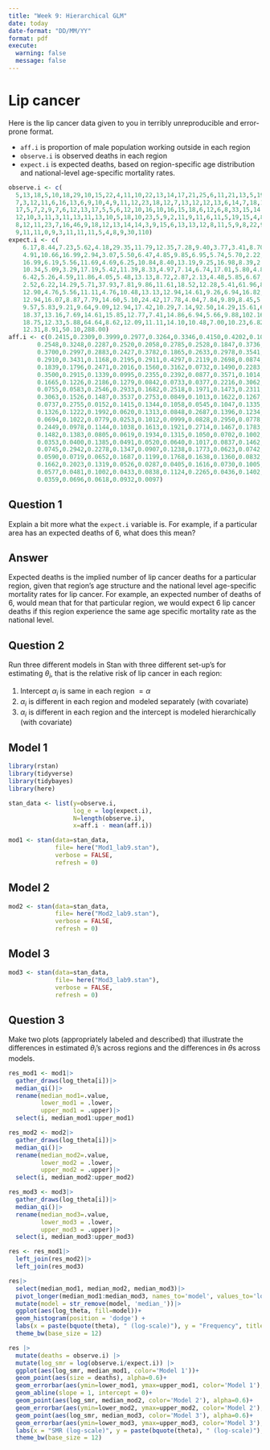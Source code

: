 ```yaml
---
title: "Week 9: Hierarchical GLM"
date: today
date-format: "DD/MM/YY"
format: pdf
execute: 
  warning: false
  message: false
---
```


# Lip cancer

Here is the lip cancer data given to you in terribly unreproducible and error-prone format. 

- `aff.i` is proportion of male population working outside in each region
- `observe.i` is observed deaths in each region
- `expect.i` is expected deaths, based on region-specific age distribution and national-level age-specific mortality rates. 

```r
observe.i <- c(
  5,13,18,5,10,18,29,10,15,22,4,11,10,22,13,14,17,21,25,6,11,21,13,5,19,18,14,17,3,10,
  7,3,12,11,6,16,13,6,9,10,4,9,11,12,23,18,12,7,13,12,12,13,6,14,7,18,13,9,6,8,7,6,16,4,6,12,5,5,
  17,5,7,2,9,7,6,12,13,17,5,5,6,12,10,16,10,16,15,18,6,12,6,8,33,15,14,18,25,14,2,73,13,14,6,20,8,
  12,10,3,11,3,11,13,11,13,10,5,18,10,23,5,9,2,11,9,11,6,11,5,19,15,4,8,9,6,4,4,2,12,12,11,9,7,7,
  8,12,11,23,7,16,46,9,18,12,13,14,14,3,9,15,6,13,13,12,8,11,5,9,8,22,9,2,10,6,10,12,9,11,32,5,11,
  9,11,11,0,9,3,11,11,11,5,4,8,9,30,110)
expect.i <- c(
    6.17,8.44,7.23,5.62,4.18,29.35,11.79,12.35,7.28,9.40,3.77,3.41,8.70,9.57,8.18,4.35,
    4.91,10.66,16.99,2.94,3.07,5.50,6.47,4.85,9.85,6.95,5.74,5.70,2.22,3.46,4.40,4.05,5.74,6.36,5.13,
    16.99,6.19,5.56,11.69,4.69,6.25,10.84,8.40,13.19,9.25,16.98,8.39,2.86,9.70,12.12,12.94,9.77,
    10.34,5.09,3.29,17.19,5.42,11.39,8.33,4.97,7.14,6.74,17.01,5.80,4.84,12.00,4.50,4.39,16.35,6.02,
    6.42,5.26,4.59,11.86,4.05,5.48,13.13,8.72,2.87,2.13,4.48,5.85,6.67,6.11,5.78,12.31,10.56,10.23,
    2.52,6.22,14.29,5.71,37.93,7.81,9.86,11.61,18.52,12.28,5.41,61.96,8.55,12.07,4.29,19.42,8.25,
    12.90,4.76,5.56,11.11,4.76,10.48,13.13,12.94,14.61,9.26,6.94,16.82,33.49,20.91,5.32,6.77,8.70,
    12.94,16.07,8.87,7.79,14.60,5.10,24.42,17.78,4.04,7.84,9.89,8.45,5.06,4.49,6.25,9.16,12.37,8.40,
    9.57,5.83,9.21,9.64,9.09,12.94,17.42,10.29,7.14,92.50,14.29,15.61,6.00,8.55,15.22,18.42,5.77,
    18.37,13.16,7.69,14.61,15.85,12.77,7.41,14.86,6.94,5.66,9.88,102.16,7.63,5.13,7.58,8.00,12.82,
    18.75,12.33,5.88,64.64,8.62,12.09,11.11,14.10,10.48,7.00,10.23,6.82,15.71,9.65,8.59,8.33,6.06,
    12.31,8.91,50.10,288.00)
aff.i <- c(0.2415,0.2309,0.3999,0.2977,0.3264,0.3346,0.4150,0.4202,0.1023,0.1752,
        0.2548,0.3248,0.2287,0.2520,0.2058,0.2785,0.2528,0.1847,0.3736,0.2411,
        0.3700,0.2997,0.2883,0.2427,0.3782,0.1865,0.2633,0.2978,0.3541,0.4176,
        0.2910,0.3431,0.1168,0.2195,0.2911,0.4297,0.2119,0.2698,0.0874,0.3204,
        0.1839,0.1796,0.2471,0.2016,0.1560,0.3162,0.0732,0.1490,0.2283,0.1187,
        0.3500,0.2915,0.1339,0.0995,0.2355,0.2392,0.0877,0.3571,0.1014,0.0363,
        0.1665,0.1226,0.2186,0.1279,0.0842,0.0733,0.0377,0.2216,0.3062,0.0310,
        0.0755,0.0583,0.2546,0.2933,0.1682,0.2518,0.1971,0.1473,0.2311,0.2471,
        0.3063,0.1526,0.1487,0.3537,0.2753,0.0849,0.1013,0.1622,0.1267,0.2376,
        0.0737,0.2755,0.0152,0.1415,0.1344,0.1058,0.0545,0.1047,0.1335,0.3134,
        0.1326,0.1222,0.1992,0.0620,0.1313,0.0848,0.2687,0.1396,0.1234,0.0997,
        0.0694,0.1022,0.0779,0.0253,0.1012,0.0999,0.0828,0.2950,0.0778,0.1388,
        0.2449,0.0978,0.1144,0.1038,0.1613,0.1921,0.2714,0.1467,0.1783,0.1790,
        0.1482,0.1383,0.0805,0.0619,0.1934,0.1315,0.1050,0.0702,0.1002,0.1445,
        0.0353,0.0400,0.1385,0.0491,0.0520,0.0640,0.1017,0.0837,0.1462,0.0958,
        0.0745,0.2942,0.2278,0.1347,0.0907,0.1238,0.1773,0.0623,0.0742,0.1003,
        0.0590,0.0719,0.0652,0.1687,0.1199,0.1768,0.1638,0.1360,0.0832,0.2174,
        0.1662,0.2023,0.1319,0.0526,0.0287,0.0405,0.1616,0.0730,0.1005,0.0743,
        0.0577,0.0481,0.1002,0.0433,0.0838,0.1124,0.2265,0.0436,0.1402,0.0313,
        0.0359,0.0696,0.0618,0.0932,0.0097)
```


## Question 1

Explain a bit more what the `expect.i` variable is. For example, if a particular area has an expected deaths of 6, what does this mean?

## Answer

Expected deaths is the implied number of lip cancer deaths for a particular region, given that region's age structure and the national level age-specific mortality rates for lip cancer. For example, an expected number of deaths of 6, would mean that for that particular region, we would expect 6 lip cancer deaths if this region experience the same age specific mortality rate as the national level. 

## Question 2

Run three different models in Stan with three different set-up's for estimating $\theta_i$, that is the relative risk of lip cancer in each region:

1. Intercept $\alpha_i$ is same in each region $= \alpha$ 
2. $\alpha_i$ is different in each region and modeled separately (with covariate)
3. $\alpha_i$ is different in each region and the intercept is modeled hierarchically (with covariate)

## Model 1

```r
library(rstan)
library(tidyverse)
library(tidybayes)
library(here)

stan_data <- list(y=observe.i, 
                  log_e = log(expect.i),
                  N=length(observe.i),
                  x=aff.i - mean(aff.i))

mod1 <- stan(data=stan_data, 
             file= here("Mod1_lab9.stan"),
             verbose = FALSE,
             refresh = 0)
```

## Model 2
```r
mod2 <- stan(data=stan_data, 
             file= here("Mod2_lab9.stan"),
             verbose = FALSE,
             refresh = 0)
```

## Model 3

```r
mod3 <- stan(data=stan_data, 
             file= here("Mod3_lab9.stan"),
             verbose = FALSE,
             refresh = 0)
```

## Question 3

Make two plots (appropriately labeled and described) that illustrate the differences in estimated $\theta_i$'s across regions and the differences in $\theta$s across models. 

```r
res_mod1 <- mod1|>
  gather_draws(log_theta[i])|>
  median_qi()|>
  rename(median_mod1=.value,
         lower_mod1 = .lower,
         upper_mod1 = .upper)|>
  select(i, median_mod1:upper_mod1)

res_mod2 <- mod2|>
  gather_draws(log_theta[i])|>
  median_qi()|>
  rename(median_mod2=.value,
         lower_mod2 = .lower,
         upper_mod2 = .upper)|>
  select(i, median_mod2:upper_mod2)

res_mod3 <- mod3|>
  gather_draws(log_theta[i])|>
  median_qi()|>
  rename(median_mod3=.value,
         lower_mod3 = .lower,
         upper_mod3 = .upper)|>
  select(i, median_mod3:upper_mod3)

res <- res_mod1|>
  left_join(res_mod2)|>
  left_join(res_mod3)

```

```r
res|>
  select(median_mod1, median_mod2, median_mod3)|>
  pivot_longer(median_mod1:median_mod3, names_to='model', values_to='log_theta')|>
  mutate(model = str_remove(model, 'median_'))|>
  ggplot(aes(log_theta, fill=model))+
  geom_histogram(position = 'dodge') +
  labs(x = paste(bquote(theta), " (log-scale)"), y = "Frequency", title = "Posterior Distributions")  +
  theme_bw(base_size = 12)
```

```r
res |> 
  mutate(deaths = observe.i) |> 
  mutate(log_smr = log(observe.i/expect.i)) |> 
  ggplot(aes(log_smr, median_mod1, color='Model 1'))+
  geom_point(aes(size = deaths), alpha=0.6)+
  geom_errorbar(aes(ymin=lower_mod1, ymax=upper_mod1, color='Model 1'), alpha=0.6)+
  geom_abline(slope = 1, intercept = 0)+
  geom_point(aes(log_smr, median_mod2, color='Model 2'), alpha=0.6)+
  geom_errorbar(aes(ymin=lower_mod2, ymax=upper_mod2, color='Model 2'), alpha=0.6)+
  geom_point(aes(log_smr, median_mod3, color='Model 3'), alpha=0.6)+
  geom_errorbar(aes(ymin=lower_mod3, ymax=upper_mod3, color='Model 3'), alpha=0.6)  +
  labs(x = "SMR (log-scale)", y = paste(bquote(theta), " (log-scale)"), title = "Posterior Distributions")  +
  theme_bw(base_size = 12)
```



